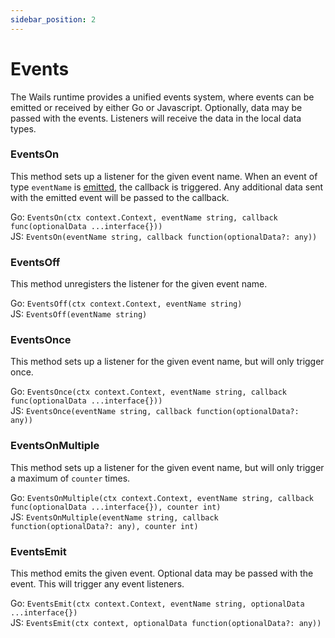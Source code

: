 ```yaml
---
sidebar_position: 2
---
```


# Events

The Wails runtime provides a unified events system, where events can be emitted or received by either Go or Javascript. Optionally, data may be passed with the events. Listeners will receive the data in the local data types.

### EventsOn

This method sets up a listener for the given event name. When an event of type `eventName` is [emitted](#EventsEmit), the callback is triggered. Any additional data sent with the emitted event will be passed to the callback.

Go: `EventsOn(ctx context.Context, eventName string, callback func(optionalData ...interface{}))`<br/> JS: `EventsOn(eventName string, callback function(optionalData?: any))`

### EventsOff

This method unregisters the listener for the given event name.

Go: `EventsOff(ctx context.Context, eventName string)`<br/> JS: `EventsOff(eventName string)`

### EventsOnce

This method sets up a listener for the given event name, but will only trigger once.

Go: `EventsOnce(ctx context.Context, eventName string, callback func(optionalData ...interface{}))`<br/> JS: `EventsOnce(eventName string, callback function(optionalData?: any))`

### EventsOnMultiple

This method sets up a listener for the given event name, but will only trigger a maximum of `counter` times.

Go: `EventsOnMultiple(ctx context.Context, eventName string, callback func(optionalData ...interface{}), counter int)`<br/> JS: `EventsOnMultiple(eventName string, callback function(optionalData?: any), counter int)`

### EventsEmit

This method emits the given event. Optional data may be passed with the event. This will trigger any event listeners.

Go: `EventsEmit(ctx context.Context, eventName string, optionalData ...interface{})`<br/> JS: `EventsEmit(ctx context, optionalData function(optionalData?: any))`


